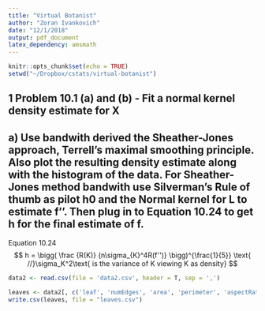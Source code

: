 ```yaml
---
title: "Virtual Botanist"
author: "Zoran Ivankovich"
date: "12/1/2018"
output: pdf_document
latex_dependency: amsmath
---
```



```r
knitr::opts_chunk$set(echo = TRUE)
setwd("~/Dropbox/cstats/virtual-botanist")
```

## 1 Problem 10.1 (a) and (b) - Fit a normal kernel density estimate for X

## a) Use bandwith derived the Sheather-Jones approach, Terrell's maximal smoothing principle.  Also plot the resulting density estimate along with the histogram of the data.  For Sheather-Jones method bandwith use Silverman's Rule of thumb as pilot h0 and the Normal kernel for L to estimate f''.  Then plug in to Equation 10.24 to get h for the final estimate of f.

Equation 10.24
$$
  h = \bigg(
    \frac
    {R(K)}
    {n\sigma_{K}^4R(f'')}
  \bigg)^{\frac{1}{5}} \text{ //}\sigma_K^2\text{ is the variance of K viewing K as density}
$$
```r
data2 <- read.csv(file = 'data2.csv', header = T, sep = ',')

leaves <- data2[, c('leaf', 'numEdges', 'area', 'perimeter', 'aspectRatio', 'rectangularity', 'circularity', 'equiDiameter', 'redMean', 'greenMean', 'blueMean', 'redVar', 'greenVar', 'blueVar')]
write.csv(leaves, file = "leaves.csv")
```

